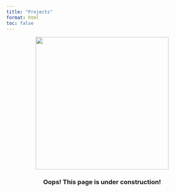 ```yaml
---
title: "Projects"
format: html
toc: false
---
```


<center>
<img src=https://octodex.github.com/images/constructocat2.jpg width="350" height="350">

### Oops! This page is under construction! 
</center>